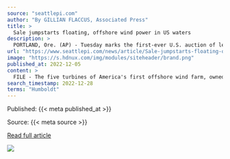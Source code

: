 ```yaml
---
source: "seattlepi.com"
author: "By GILLIAN FLACCUS, Associated Press"
title: >
  Sale jumpstarts floating, offshore wind power in US waters
description: >
  PORTLAND, Ore. (AP) - Tuesday marks the first-ever U.S. auction of leases to develop commercial-scale floating wind farms, in the deep waters off the West Coast. The live, online auction for the five leases - three off California's central coast and two off i…
url: "https://www.seattlepi.com/news/article/Sale-jumpstarts-floating-offshore-wind-power-in-17632255.php"
image: "https://s.hdnux.com/img/modules/siteheader/brand.png"
published_at: 2022-12-05
content: >
  FILE - The five turbines of America's first offshore wind farm, owned by the Danish company, Orsted, stand off the coast of Block Island, R.I., in this, Oct. 17, 2022. The wind farm allowed residents… [+8093 chars]
search_timestamp: 2022-12-28
terms: "Humboldt"
---
```



Published: {{< meta published_at >}}


Source: {{< meta source >}}


[Read full article]({{< meta url >}}){target='_blank'}



![](`r rmarkdown::metadata$image[1]`)

